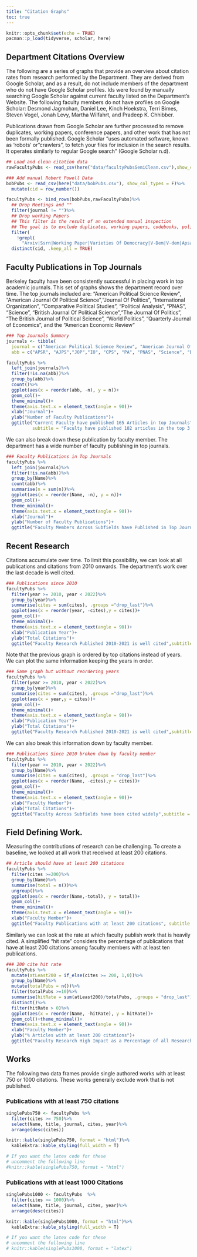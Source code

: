 ```yaml
---
title: "Citation Graphs"
toc: true
---
```


```r
knitr::opts_chunk$set(echo = TRUE)
pacman::p_load(tidyverse, scholar, here)
```

## Department Citations Overview

The following are a series of graphs that provide an overview about citation rates from research performed by the Department. They are derived from Google Scholar, and as a result, do not include members of the department who do not have Google Scholar profiles. Ids were found by manually searching Google Scholar against current faculty listed on the Department's Website. The following faculty members do not have profiles on Google Scholar: Desmond Jagmohan, Daniel Lee, Kinch Hoekstra, Terri Bimes, Steven Vogel, Jonah Levy, Martha Wilfahrt, and Pradeep K. Chhibber.

Publications drawn from Google Scholar are further processed to remove duplicates, working papers, conference papers, and other work that has not been formally published. Google Scholar "uses automated software, known as 'robots' or "crawlers", to fetch your files for inclusion in the search results. It operates similarly to regular Google search" (Google Scholar n.d).

```r
## Load and clean citation data 
rawFacultyPubs <- read_csv(here("data/facultyPubsSemiClean.csv"),show_col_types = FALSE)

### Add manual Robert Powell Data
bobPubs <- read_csv(here("data/bobPubs.csv"), show_col_types = F)%>%
  mutate(cid = row_number())

facultyPubs <- bind_rows(bobPubs,rawFacultyPubs)%>%
  ## Drop Meetings and ""
  filter(journal != "")%>%
  ## Drop working Papers
  ## This filter is the result of an extended manual inspection
  ## The goal is to exclude duplicates, working papers, codebooks, policy papers
  filter(
    !grepl(
      "Arxiv|Ssrn|Working Paper|Varieties Of Democracy|V-Dem|V-dem|Apsa|Mimeo|Association Of Academic Health Centers|Testing Theories Of Social Exclusion And Intergroup|Uc Berkeley Rhetoric Colloquium|Machines versus humans: The counting and|University Of California, Berkeley|Westminster Model Of Democracy In Crisis|Massachusetts Institute of|London School of Economics and|Annual Meeting|Na|Conference|Voxeu|Blog|Undergraduate|Symposium|Socarx|Egap Experimental Design Registry|Preprint|Url: Https://Doi. Org/|Manuscript|Discussion|(Princeton, Nj:)|Osf|Stanford University Graduate School Of Business|Uc Berkeley|Computer File",journal))%>%
  distinct(cid, .keep_all = TRUE)
```

## Faculty Publications in Top Journals

Berkeley faculty have been consistently successful in placing work in top academic journals. This set of graphs shows the department record over time. The top journals included are: "American Political Science Review", "American Journal Of Political Science","Journal Of Politics", "International Organization", "Comparative Political Studies", "Political Analysis", "PNAS", "Science", "British Journal Of Political Science","The Journal Of Politics", "The British Journal of Political Science", "World Politics", "Quarterly Journal of Economics", and the "American Economic Review"

```r
### Top Journals Summary 
journals <- tibble(
  journal = c("American Political Science Review", "American Journal Of Political Science","Journal Of Politics", "International Organization", "Comparative Political Studies", "Political Analysis", "PNAS", "Science", "British Journal Of Political Science","The Journal Of Politics", "The British Journal of Political Science", "World Politics", "Quarterly Journal of Economics", "American Economic Review"),
  abb = c("APSR", "AJPS","JOP","IO", "CPS", "PA", "PNAS", "Science", "BJPS", "JOP", "BJPS", "WP", "QJE", "AER"))

facultyPubs %>%
  left_join(journals)%>%
  filter(!is.na(abb))%>%
  group_by(abb)%>%
  count()%>%
  ggplot(aes(x = reorder(abb, -n), y = n))+
  geom_col()+
  theme_minimal()+
  theme(axis.text.x = element_text(angle = 90))+
  xlab("Journal")+
  ylab("Number of Faculty Publications")+
  ggtitle("Current Faculty have published 165 Articles in top Journals",
          subtitle = "Faculty have published 102 articles in the top 3 political science journals")
```

We can also break down these publication by faculty member. The department has a wide number of faculty publishing in top journals.

```r
### Faculty Publications in Top Journals 
facultyPubs %>%
  left_join(journals)%>%
  filter(!is.na(abb))%>%
  group_by(Name)%>%
  count(abb)%>%
  summarise(n = sum(n))%>%
  ggplot(aes(x = reorder(Name, -n), y = n))+
  geom_col()+
  theme_minimal()+
  theme(axis.text.x = element_text(angle = 90))+
  xlab("Journal")+
  ylab("Number of Faculty Publications")+
  ggtitle("Faculty Members Across Subfields have Published in Top Journals") 
```

## Recent Research

Citations accumulate over time. To limit this possibility, we can look at all publications and citations from 2010 onwards. The department's work over the last decade is well cited.

```r
### Publications since 2010 
facultyPubs %>% 
  filter(year >= 2010, year < 2022)%>%
  group_by(year)%>%
  summarise(cites = sum(cites), .groups ="drop_last")%>%
  ggplot(aes(x = reorder(year, -cites),y = cites))+
  geom_col()+
  theme_minimal()+
  theme(axis.text.x = element_text(angle = 90))+
  xlab("Publication Year")+
  ylab("Total Citations")+
  ggtitle("Faculty Research Published 2010-2021 is well cited",subtitle = "Research includes articles, books, and book chapters")
```

Note that the previous graph is ordered by top citations instead of years. We can plot the same information keeping the years in order.

```r
### Same graph but without reordering years 
facultyPubs %>% 
  filter(year >= 2010, year < 2022)%>%
  group_by(year)%>%
  summarise(cites = sum(cites), .groups ="drop_last")%>%
  ggplot(aes(x = year,y = cites))+
  geom_col()+
  theme_minimal()+
  theme(axis.text.x = element_text(angle = 90))+
  xlab("Publication Year")+
  ylab("Total Citations")+
  ggtitle("Faculty Research Published 2010-2021 is well cited",subtitle = "Research includes articles, books, and book chapters")
```

We can also break this information down by faculty member.

```r
### Publications Since 2010 broken down by faculty member
facultyPubs %>%
  filter(year >= 2010, year < 2022)%>%
  group_by(Name)%>%
  summarise(cites = sum(cites), .groups = "drop_last")%>%
  ggplot(aes(x = reorder(Name, -cites),y = cites))+
  geom_col()+
  theme_minimal()+
  theme(axis.text.x = element_text(angle = 90))+
  xlab("Faculty Member")+
  ylab("Total Citations")+
  ggtitle("Faculty Across Subfields have been cited widely",subtitle = "Research includes articles, books, and book chapters")
```

## Field Defining Work.

Measuring the contributions of research can be challenging. To create a baseline, we looked at all work that received at least 200 citations.

```r
## Article should have at least 200 citations 
facultyPubs %>%
  filter(cites >=200)%>%
  group_by(Name)%>%
  summarise(total = n())%>%
  ungroup()%>%
  ggplot(aes(x = reorder(Name,-total), y = total))+
  geom_col()+
  theme_minimal()+
  theme(axis.text.x = element_text(angle = 90))+
  xlab("Faculty Member")+
  ggtitle("Faculty Publications with at least 200 citations", subtitle = "Research includes articles, books, and book chapters")
```

Similarly we can look at the rate at which faculty publish work that is heavily cited. A simplified "hit rate" considers the percentage of publications that have at least 200 citations among faculty members with at least ten publications.

```r
### 200 cite hit rate 
facultyPubs %>% 
  mutate(atLeast200 = if_else(cites >= 200, 1,0))%>%
  group_by(Name)%>%
  mutate(totalPubs = n())%>%
  filter(totalPubs >=10)%>%
  summarise(hitRate = sum(atLeast200)/totalPubs, .groups = "drop_last")%>%
  distinct()%>%
  filter(hitRate > 0)%>%
  ggplot(aes(x = reorder(Name, -hitRate), y = hitRate))+
  geom_col()+theme_minimal()+
  theme(axis.text.x = element_text(angle = 90))+
  xlab("Faculty Member")+
  ylab("% Articles with at least 200 citations")+
  ggtitle("Faculty Research High Impact as a Percentage of all Research (min 10 publications)", subtitle = "Research includes articles, books, and book chapters")
```

## Works

The following two data frames provide single authored works with at least 750 or 1000 citations. These works generally exclude work that is not published.

### Publications with at least 750 citations

```r
singlePubs750 <- facultyPubs %>% 
  filter(cites >= 750)%>%
  select(Name, title, journal, cites, year)%>%
  arrange(desc(cites))

knitr::kable(singlePubs750, format = "html")%>%
  kableExtra::kable_styling(full_width = T)

# If you want the latex code for these 
# uncomment the following line
#knitr::kable(singlePubs750, format = "html")
```

### Publications with at least 1000 Citations

```r
singlePubs1000 <- facultyPubs  %>%
  filter(cites >= 1000)%>%
  select(Name, title, journal, cites, year)%>%
  arrange(desc(cites))

knitr::kable(singlePubs1000, format = "html")%>%
  kableExtra::kable_styling(full_width = T)

# If you want the latex code for these 
# uncomment the following line
# knitr::kable(singlePubs1000, format = "latex")
```
